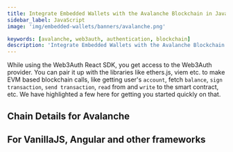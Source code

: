 ```yaml
---
title: Integrate Embedded Wallets with the Avalanche Blockchain in JavaScript
sidebar_label: JavaScript
image: 'img/embedded-wallets/banners/avalanche.png'

keywords: [avalanche, web3auth, authentication, blockchain]
description: 'Integrate Embedded Wallets with the Avalanche Blockchain in Javascript | Embedded Wallets'
---
```



While using the Web3Auth React SDK, you get access to the Web3Auth provider. You can pair it up with the libraries like ethers.js, viem etc. to make EVM based blockchain calls, like getting user's `account`, fetch `balance`, `sign transaction`, `send transaction`, `read` from and `write` to the smart contract, etc. We have highlighted a few here for getting you started quickly on that.

## Chain Details for Avalanche

<ChainDetailsAvalanche />

## For VanillaJS, Angular and other frameworks

<JsBlockchainMethods />

